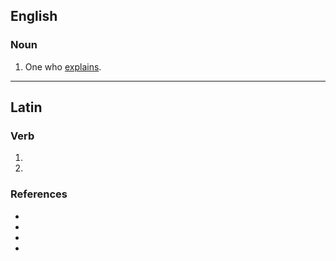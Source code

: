 ==English==

===Noun===
{{en-noun}}

# One who [[explain]]s.

----

==Latin==

===Verb===
{{la-verb-form|explānātor}}

# {{inflection of|la|explānō||2|s|futr|pasv|impr}}
# {{inflection of|la|explānō||3|s|futr|pasv|impr}}

===References===
* {{R:L&S}}
* {{R:Elementary Lewis}}
* {{R:Gaffiot}}
* {{R:NLW}}